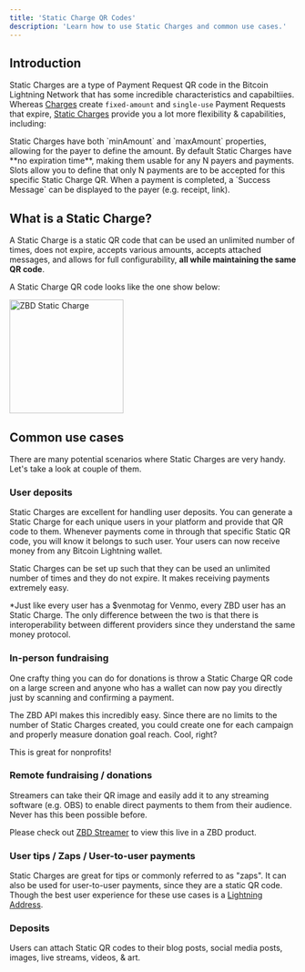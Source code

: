 ```yaml
---
title: 'Static Charge QR Codes'
description: 'Learn how to use Static Charges and common use cases.'
---
```


## Introduction

Static Charges are a type of Payment Request QR code in the Bitcoin Lightning Network that has some incredible characteristics and capabiltiies. Whereas [Charges](/payments/api/lightning-charges/create) create `fixed-amount` and `single-use` Payment Requests that expire, [Static Charges](/payments/api/lightning-charges/create-static) provide you a lot more flexibility & capabilities, including:

<CardGroup cols={2}>
  <Card title="Variable Amounts" icon="arrows-left-right-to-line" color="#000000">
    Static Charges have both `minAmount` and `maxAmount` properties, allowing for the payer to define the amount.
  </Card>
  <Card title="Multi-use QRs" icon="stopwatch" color="#000000">
    By default Static Charges have **no expiration time**, making them usable for any N payers and payments.
  </Card>
  <Card title="Slots" icon="ticket-simple" color="#000000">
    Slots allow you to define that only N payments are to be accepted for this specific Static Charge QR.
  </Card>
  <Card title="Success Message" icon="receipt" color="#000000">
    When a payment is completed, a `Success Message` can be displayed to the payer (e.g. receipt, link).
  </Card>
</CardGroup>
<br />

## What is a Static Charge?

A Static Charge is a static QR code that can be used an unlimited number of times, does not expire, accepts various amounts, accepts attached messages, and allows for full configurability, **all while maintaining the same QR code**.

A Static Charge QR code looks like the one show below:

<Frame caption="ZBD Static Charge">
  <img src="/img/static-charge.jpeg" width="200" alt="ZBD Static Charge" />
</Frame>
<br />

## Common use cases

There are many potential scenarios where Static Charges are very handy. Let's take a look at couple of them.

### User deposits

Static Charges are excellent for handling user deposits. You can generate a Static Charge for each unique users in your platform and provide that QR code to them. Whenever payments come in through that specific Static QR code, you will know it belongs to such user. Your users can now receive money from any Bitcoin Lightning wallet.

Static Charges can be set up such that they can be used an unlimited number of times and they do not expire. It makes receiving payments extremely easy.

\*Just like every user has a $venmotag for Venmo, every ZBD user has an Static Charge. The only difference between the two is that there is interoperability between different providers since they understand the same money protocol.

### In-person fundraising

One crafty thing you can do for donations is throw a Static Charge QR code on a large screen and anyone who has a wallet can now pay you directly just by scanning and confirming a payment.

The ZBD API makes this incredibly easy. Since there are no limits to the number of Static Charges created, you could create one for each campaign and properly measure donation goal reach. Cool, right?

This is great for nonprofits!

### Remote fundraising / donations

Streamers can take their QR image and easily add it to any streaming software (e.g. OBS) to enable direct payments to them from their audience. Never has this been possible before.

Please check out [ZBD Streamer](https://streamer.zebedee.io) to view this live in a ZBD product.

### User tips / Zaps / User-to-user payments

Static Charges are great for tips or commonly referred to as "zaps". It can also be used for user-to-user payments, since they are a static QR code. Though the best user experience for these use cases is a [Lightning Address](/payments/api/lightning-address/send).

### Deposits

Users can attach Static QR codes to their blog posts, social media posts, images, live streams, videos, & art.